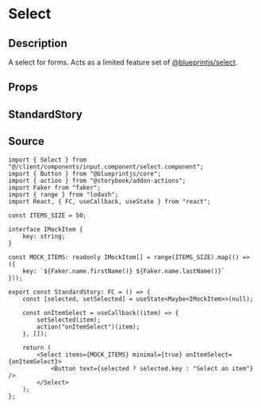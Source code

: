 
<Meta title="general/inputs/select" component={Select} />

# Select

## Description
A select for forms. Acts as a limited feature set of
[@blueprintjs/select](https://blueprintjs.com/docs/#select/select-component).

## Props
<Props of={Select} />

## StandardStory
<Preview>
	<Story name="standard">
		<StandardStory />
	</Story>
</Preview>

## Source
```tsx
import { Select } from "@/client/components/input.component/select.component";
import { Button } from "@blueprintjs/core";
import { action } from "@storybook/addon-actions";
import Faker from "faker";
import { range } from "lodash";
import React, { FC, useCallback, useState } from "react";

const ITEMS_SIZE = 50;

interface IMockItem {
	key: string;
}

const MOCK_ITEMS: readonly IMockItem[] = range(ITEMS_SIZE).map(() => ({
	key: `${Faker.name.firstName()} ${Faker.name.lastName()}`
}));

export const StandardStory: FC = () => {
	const [selected, setSelected] = useState<Maybe<IMockItem>>(null);

	const onItemSelect = useCallback((item) => {
		setSelected(item);
		action("onItemSelect")(item);
	}, []);

	return (
		<Select items={MOCK_ITEMS} minimal={true} onItemSelect={onItemSelect}>
			<Button text={selected ? selected.key : "Select an item"} />
		</Select>
	);
};
```
